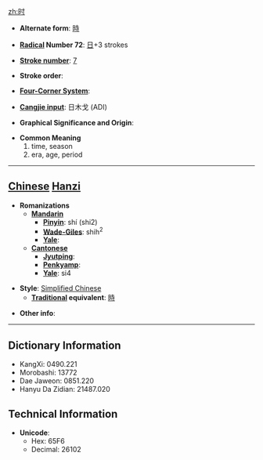 [[zh:时]]

* '''Alternate form''': [[時]]

* '''[[Wiktionary:Chinese radical index| Radical]] Number 72''': [[Wiktionary:Chinese radical index 日|日]]+3 strokes

* '''[[Wiktionary:Chinese total strokes index|Stroke number]]''': [[Wiktionary:Chinese total strokes index 7|7]]

* '''Stroke order''': 

* '''[[Wiktionary:Chinese four corner index|Four-Corner System]]''': 

* '''[[Wiktionary:Chinese Cangjie index|Cangjie input]]''': 日木戈 (ADI)

* '''Graphical Significance and Origin''': 

* '''Common Meaning'''
*#time, season
*# era, age, period


----

== [[Chinese]] [[Hanzi]] ==

* '''Romanizations'''
** '''[[Mandarin]]'''
*** '''[[Pinyin]]''': shí (shi2)
*** '''[[Wade-Giles]]''': shih<sup>2</sup>
*** '''[[Yale]]''': 
** '''[[Cantonese]]'''
*** '''[[Jyutping]]''':
*** '''[[Penkyamp]]''': 
*** '''[[Yale]]''': si4

* '''Style''': [[Simplified Chinese]] 
** '''[[Traditional Chinese|Traditional]] equivalent''': [[時]]

* '''Other info''': 

----

== Dictionary Information ==

* KangXi: 0490.221
* Morobashi: 13772
* Dae Jaweon: 0851.220
* Hanyu Da Zidian: 21487.020

== Technical Information ==

* '''Unicode''':
** Hex: 65F6
** Decimal: 26102